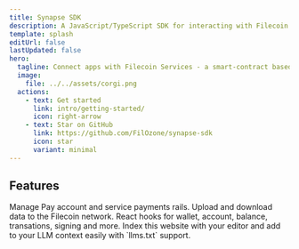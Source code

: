```yaml
---
title: Synapse SDK
description: A JavaScript/TypeScript SDK for interacting with Filecoin Services - a smart-contract based marketplace for storage and other services in the Filecoin ecosystem.
template: splash
editUrl: false
lastUpdated: false
hero:
  tagline: Connect apps with Filecoin Services - a smart-contract based marketplace for storage and other services.
  image:
    file: ../../assets/corgi.png
  actions:
    - text: Get started
      link: intro/getting-started/
      icon: right-arrow
    - text: Star on GitHub
      link: https://github.com/FilOzone/synapse-sdk
      icon: star
      variant: minimal
---
```



## Features

<CardGrid stagger>
 <Card title="Filecoin Pay" icon="seti:javascript">
  Manage Pay account and service payments rails.
 </Card>
 <Card title="Storage" icon="seti:default">
  Upload and download data to the Filecoin network.
 </Card>
 <Card title="React Hooks" icon="seti:react">
  React hooks for wallet, account, balance, transations, signing and more.
 </Card>
 <Card title="AI support" icon="magnifier">
  Index this website with your editor and add to your LLM context easily with `llms.txt` support.
 </Card>
</CardGrid>
